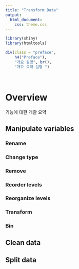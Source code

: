```yaml
---
title: "Transform Data"
output: 
  html_document:
    css: theme.css
---
```


```r
library(shiny)
library(htmltools)
```



```r
div(class = "preface", 
    h4("Preface"),
    "개요 설명", br(),
    "개요 요약 설명 ")
```

<br>

# Overview

기능에 대한 개괄 요약

## Manipulate variables

### Rename

### Change type

### Remove

### Reorder levels

### Reorganize levels

### Transform

### Bin


## Clean data


## Split data


